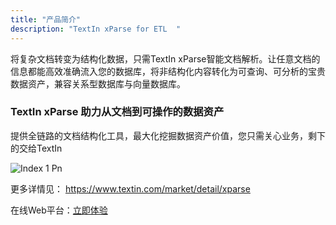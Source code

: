 ```yaml
---
title: "产品简介"
description: "TextIn xParse for ETL  "
---
```


将复杂文档转变为结构化数据，只需TextIn xParse智能文档解析。让任意文档的信息都能高效准确流入您的数据库，将非结构化内容转化为可查询、可分析的宝贵数据资产，兼容关系型数据库与向量数据库。

### TextIn xParse 助力从文档到可操作的数据资产

提供全链路的文档结构化工具，最大化挖掘数据资产价值，您只需关心业务，剩下的交给TextIn

![Index 1 Pn](/images/index-1.png)

更多详情见： https://www.textin.com/market/detail/xparse

在线Web平台：[立即体验](https://www.textin.com/console/recognition/robot_markdown?service=pdf_to_markdown)